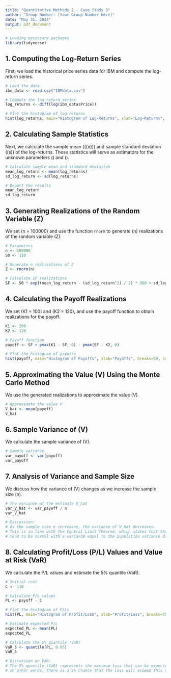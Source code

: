 ```yaml
---
title: "Quantitative Methods 2 - Case Study 3"
author: "Group Number: [Your Group Number Here]"
date: "May 31, 2024"
output: pdf_document
---
```


```r
# Loading necessary packages
library(tidyverse)
```

## 1. Computing the Log-Return Series

First, we load the historical price series data for IBM and compute the log-return series.

```r
# Load the data
ibm_data <- read.csv("IBMdata.csv")

# Compute the log-return series
log_returns <- diff(log(ibm_data$Price))

# Plot the histogram of log-returns
hist(log_returns, main="Histogram of Log-Returns", xlab="Log-Returns", breaks=50, col="blue")
```

## 2. Calculating Sample Statistics

Next, we calculate the sample mean (\(\bar{x}\)) and sample standard deviation (\(s\)) of the log-returns. These statistics will serve as estimators for the unknown parameters \(\mu\) and \(\sigma\).

```r
# Calculate sample mean and standard deviation
mean_log_return <- mean(log_returns)
sd_log_return <- sd(log_returns)

# Report the results
mean_log_return
sd_log_return
```

## 3. Generating Realizations of the Random Variable \(Z\)

We set \(n = 100000\) and use the function `rnorm` to generate \(n\) realizations of the random variable \(Z\).

```r
# Parameters
n <- 100000
S0 <- 110

# Generate n realizations of Z
Z <- rnorm(n)

# Calculate SF realizations
SF <- S0 * exp((mean_log_return - (sd_log_return^2) / 2) * 360 + sd_log_return * sqrt(360) * Z)
```

## 4. Calculating the Payoff Realizations

We set \(K1 = 100\) and \(K2 = 120\), and use the payoff function to obtain realizations for the payoff.

```r
K1 <- 100
K2 <- 120

# Payoff function
payoff <- SF + pmax(K1 - SF, 0) - pmax(SF - K2, 0)

# Plot the histogram of payoffs
hist(payoff, main="Histogram of Payoffs", xlab="Payoffs", breaks=50, col="green")
```

## 5. Approximating the Value \(V\) Using the Monte Carlo Method

We use the generated realizations to approximate the value \(V\).

```r
# Approximate the value V
V_hat <- mean(payoff)
V_hat
```

## 6. Sample Variance of \(V\)

We calculate the sample variance of \(V\).

```r
# Sample variance
var_payoff <- var(payoff)
var_payoff
```

## 7. Analysis of Variance and Sample Size

We discuss how the variance of \(V\) changes as we increase the sample size \(n\).

```r
# The variance of the estimate V_hat
var_V_hat <- var_payoff / n
var_V_hat

# Discussion:
# As the sample size n increases, the variance of V_hat decreases.
# This is in line with the Central Limit Theorem, which states that the distribution of the sample mean will
# tend to be normal with a variance equal to the population variance divided by the sample size.
```

## 8. Calculating Profit/Loss (P/L) Values and Value at Risk (VaR)

We calculate the P/L values and estimate the 5% quantile (VaR).

```r
# Initial cost
C <- 110

# Calculate P/L values
PL <- payoff - C

# Plot the histogram of P/Ls
hist(PL, main="Histogram of Profit/Loss", xlab="Profit/Loss", breaks=50, col="red")

# Estimate expected P/L
expected_PL <- mean(PL)
expected_PL

# Calculate the 5% quantile (VaR)
VaR_5 <- quantile(PL, 0.05)
VaR_5

# Discussion on VaR:
# The 5% quantile (VaR) represents the maximum loss that can be expected with 95% confidence.
# In other words, there is a 5% chance that the loss will exceed this value.
```

